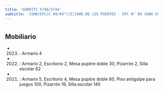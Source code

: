 ```yaml
---
title: 'GORRITI 5740/5744'
subtitle: 'JINB(EPCJC 09/09°)[S]JARD.DE LOS PUENTES - EPC N° 09 JUAN CRISOSTOMO LAFINUR'
---
```


#


## Mobiliario

*  (2023) : Armario 4 

*  (2022) : Armario 2, Escritorio 2, Mesa pupitre doble 30, Pizarrón 2, Silla escolar 62 

*  (2021) : Armario 5, Escritorio 4, Mesa pupitre doble 60, Piso antigolpe para juegos 100, Pizarrón 19, Silla escolar 140 




